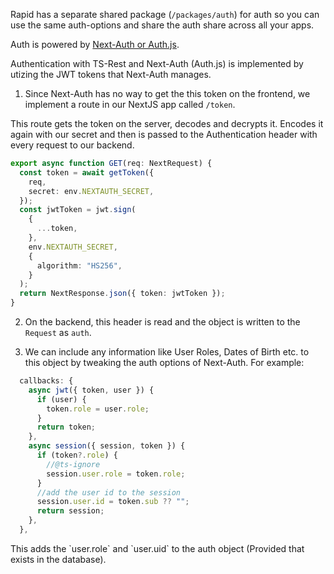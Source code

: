 Rapid has a separate shared package (`/packages/auth`) for auth so you can use the same auth-options and share the auth share across all your apps.

Auth is powered by [Next-Auth or Auth.js](https://authjs.dev).

Authentication with TS-Rest and Next-Auth (Auth.js) is implemented by utizing the JWT tokens that Next-Auth manages.

1. Since Next-Auth has no way to get the this token on the frontend, we implement a route in our NextJS app called `/token`.

This route gets the token on the server, decodes and decrypts it. Encodes it again with our secret and then is passed to the Authentication header with every request to our backend.

```typescript
export async function GET(req: NextRequest) {
  const token = await getToken({
    req,
    secret: env.NEXTAUTH_SECRET,
  });
  const jwtToken = jwt.sign(
    {
      ...token,
    },
    env.NEXTAUTH_SECRET,
    {
      algorithm: "HS256",
    }
  );
  return NextResponse.json({ token: jwtToken });
}
```

2. On the backend, this header is read and the object is written to the `Request` as `auth`.

3. We can include any information like User Roles, Dates of Birth etc. to this object by tweaking the auth options of Next-Auth. For example:

```typescript
  callbacks: {
    async jwt({ token, user }) {
      if (user) {
        token.role = user.role;
      }
      return token;
    },
    async session({ session, token }) {
      if (token?.role) {
        //@ts-ignore
        session.user.role = token.role;
      }
      //add the user id to the session
      session.user.id = token.sub ?? "";
      return session;
    },
  },
```

<Check>
  This adds the `user.role` and `user.uid` to the auth object (Provided that
  exists in the database).
</Check>
